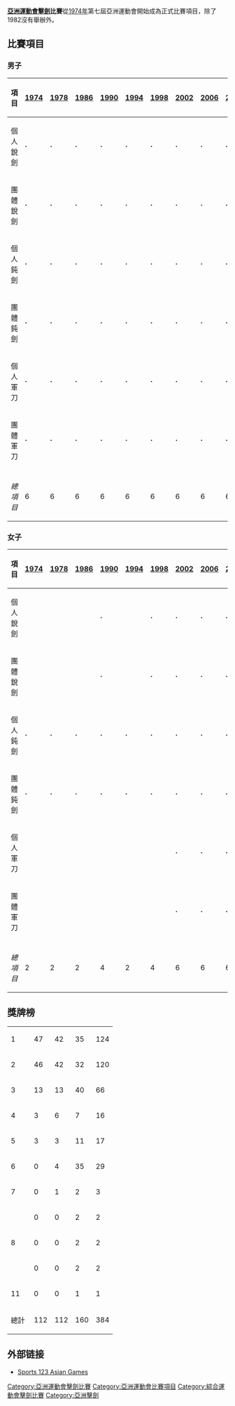 '''[[亞洲運動會|亞洲運動會]][[擊劍|擊劍]]比賽'''從[[1974年亞洲運動會|1974年]]第七屆亞洲運動會開始成為正式比賽項目，除了1982沒有舉辦外。

==比賽項目==
===男子===
{| class="wikitable" style="text-align:center"
! 項目 ||[[1974年亞洲運動會擊劍比賽|1974]] || [[1978年亞洲運動會擊劍比賽|1978]] || [[1986年亞洲運動會擊劍比賽|1986]] || [[1990年亞洲運動會擊劍比賽|1990]] || [[1994年亞洲運動會擊劍比賽|1994]] || [[1998年亞洲運動會擊劍比賽|1998]] || [[2002年亞洲運動會擊劍比賽|2002]] || [[2006年亞洲運動會擊劍比賽|2006]] || [[2010年亞洲運動會擊劍比賽|2010]] ||  年
|-
|align=left| 個人銳劍 || '''·''' || '''·''' || '''·''' || '''·''' || '''·''' || '''·''' || '''·''' || '''·''' || '''·''' || 9
|-
|align=left| 團體銳劍 || '''·''' || '''·''' || '''·''' || '''·''' || '''·''' || '''·''' || '''·''' || '''·''' || '''·''' || 9
|-
|align=left| 個人鈍劍 || '''·''' || '''·''' || '''·''' || '''·''' || '''·''' || '''·''' || '''·''' || '''·''' || '''·''' || 9
|-
|align=left| 團體鈍劍 || '''·''' || '''·''' || '''·''' || '''·''' || '''·''' || '''·''' || '''·''' || '''·''' || '''·''' || 9
|-
|align=left| 個人軍刀 || '''·''' || '''·''' || '''·''' || '''·''' || '''·''' || '''·''' || '''·''' || '''·''' || '''·''' || 9
|-
|align=left| 團體軍刀 || '''·''' || '''·''' || '''·''' || '''·''' || '''·''' || '''·''' || '''·''' || '''·''' || '''·''' || 9
|- bgcolor=lightgray
| || || || || || || || || || ||
|-
| ''總項目'' || 6 || 6 || 6 || 6 || 6 || 6 || 6 || 6 || 6 ||
|}

===女子===
{| class="wikitable" style="text-align:center"
! 項目 ||[[1974年亞洲運動會擊劍比賽|1974]] || [[1978年亞洲運動會擊劍比賽|1978]] || [[1986年亞洲運動會擊劍比賽|1986]] || [[1990年亞洲運動會擊劍比賽|1990]] || [[1994年亞洲運動會擊劍比賽|1994]] || [[1998年亞洲運動會擊劍比賽|1998]] || [[2002年亞洲運動會擊劍比賽|2002]] || [[2006年亞洲運動會擊劍比賽|2006]] || [[2010年亞洲運動會擊劍比賽|2010]] ||  年
|-
|align=left| 個人銳劍 ||   ||   ||   || '''·''' ||   || '''·''' || '''·''' || '''·''' || '''·''' || 5
|-
|align=left| 團體銳劍 ||   ||   ||   || '''·''' ||   || '''·''' || '''·''' || '''·''' || '''·''' || 5
|-
|align=left| 個人鈍劍 || '''·''' || '''·''' || '''·''' || '''·''' || '''·''' || '''·''' || '''·''' || '''·''' || '''·''' || 9
|-
|align=left| 團體鈍劍 || '''·''' || '''·''' || '''·''' || '''·''' || '''·''' || '''·''' || '''·''' || '''·''' || '''·''' || 9
|-
|align=left| 個人軍刀 ||   ||   ||   ||   ||   ||   || '''·''' || '''·''' || '''·''' || 3
|-
|align=left| 團體軍刀 ||   ||   ||   ||   ||   ||   || '''·''' || '''·''' || '''·''' || 3
|- bgcolor=lightgray
| || || || || || || || || || ||
|-
| ''總項目'' || 2 || 2 || 2 || 4 || 2 || 4 || 6 || 6 || 6 ||
|}

==獎牌榜==
{| {{RankedMedalTable|nation-width=200px}}
|-
| 1 ||align=left| {{flagIOC2|CHN|Asian Games}} || 47 || 42 || 35 || 124
|-
| 2 ||align=left| {{flagIOC2|KOR|Asian Games}} || 46 || 42 || 32 || 120
|-
| 3 ||align=left| {{flagIOC2|JPN|Asian Games}} || 13 || 13 || 40 || 66
|-
| 4 ||align=left| {{flagIOC2|IRI|Asian Games}} || 3 || 6 || 7 || 16
|-
| 5 ||align=left| {{flagIOC2|KAZ|Asian Games}} || 3 || 3 || 11 || 17
|-
| 6 ||align=left| {{flagIOC2|HKG|Asian Games}} || 0 || 4 || 35 || 29
|-
| 7 ||align=left| {{flagIOC2|INA|Asian Games}} || 0 || 1 || 2 || 3
|-
| rowspan=3|8 ||align=left| {{flagIOC2|THA|Asian Games}} || 0 || 0 || 2 || 2
|-
| align=left| {{flagIOC2|VIE|Asian Games}} || 0 || 0 || 2 || 2
|-
| align=left| {{flagIOC2|SIN|Asian Games}} || 0 || 0 || 2 || 2
|-
|11 ||align=left| {{flagIOC2|ISR|Asian Games}} || 0 || 0 || 1 || 1
|-
!colspan=2| 總計 || 112 || 112 || 160 || 384
|}

== 外部链接 ==
*[https://web.archive.org/web/20111007001047/http://sports123.com/asg/index.html Sports 123 Asian Games]{{En}}
{{亞洲運動會項目}}
{{亞洲運動會擊劍比賽}}


[[Category:亞洲運動會擊劍比賽|Category:亞洲運動會擊劍比賽]]
[[Category:亞洲運動會比賽項目|Category:亞洲運動會比賽項目]]
[[Category:綜合運動會擊劍比賽|Category:綜合運動會擊劍比賽]]
[[Category:亞洲擊劍|Category:亞洲擊劍]]